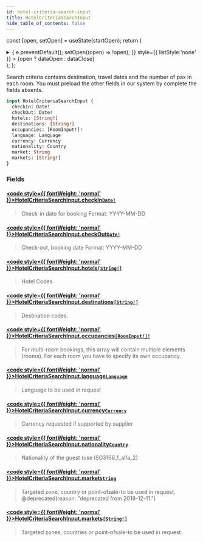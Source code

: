 ```yaml
---
id: hotel-criteria-search-input
title: HotelCriteriaSearchInput
hide_table_of_contents: false
---
```






const [open, setOpen] = useState(startOpen);
return (
<details {...(open ? { open: true } : {})} className="details" style={{ border:'none', boxShadow:'none', background:'var(--ifm-background-color)' }}>
<summary
onClick={(e) => {
e.preventDefault();
setOpen((open) => !open);
}}
style={{ listStyle:'none' }} >
{open ? dataOpen : dataClose}
</summary>
{open && children}
</details>
);
};

Search criteria contains destination, travel dates and the number of pax in each room.
You must preload the other fields in our system by complete the fields absents.

```graphql
input HotelCriteriaSearchInput {
  checkIn: Date!
  checkOut: Date!
  hotels: [String!]
  destinations: [String!]
  occupancies: [RoomInput!]!
  language: Language
  currency: Currency
  nationality: Country
  market: String
  markets: [String!]
}
```

### Fields

#### [<code style={{ fontWeight: 'normal' }}>HotelCriteriaSearchInput.<b>checkIn</b></code>](#)<Bullet />[`Date!`](/api/scalars/date) <Badge class="badge badge--secondary" text="non-null"/> <Badge class="badge badge--secondary" text="scalar"/>

> Check-in date for booking
> Format: YYYY-MM-DD

#### [<code style={{ fontWeight: 'normal' }}>HotelCriteriaSearchInput.<b>checkOut</b></code>](#)<Bullet />[`Date!`](/api/scalars/date) <Badge class="badge badge--secondary" text="non-null"/> <Badge class="badge badge--secondary" text="scalar"/>

> Check-out, booking date
> Format: YYYY-MM-DD

#### [<code style={{ fontWeight: 'normal' }}>HotelCriteriaSearchInput.<b>hotels</b></code>](#)<Bullet />[`[String!]`](/api/scalars/string) <Badge class="badge badge--secondary" text="list"/> <Badge class="badge badge--secondary" text="scalar"/>

> Hotel Codes.

#### [<code style={{ fontWeight: 'normal' }}>HotelCriteriaSearchInput.<b>destinations</b></code>](#)<Bullet />[`[String!]`](/api/scalars/string) <Badge class="badge badge--secondary" text="list"/> <Badge class="badge badge--secondary" text="scalar"/>

> Destination codes.

#### [<code style={{ fontWeight: 'normal' }}>HotelCriteriaSearchInput.<b>occupancies</b></code>](#)<Bullet />[`[RoomInput!]!`](/api/inputs/room-input) <Badge class="badge badge--secondary" text="non-null"/> <Badge class="badge badge--secondary" text="input"/>

> For multi-room bookings, this array will contain multiple elements (rooms).
> For each room you have to specify its own occupancy.

#### [<code style={{ fontWeight: 'normal' }}>HotelCriteriaSearchInput.<b>language</b></code>](#)<Bullet />[`Language`](/api/scalars/language) <Badge class="badge badge--secondary" text="scalar"/>

> Language to be used in request

#### [<code style={{ fontWeight: 'normal' }}>HotelCriteriaSearchInput.<b>currency</b></code>](#)<Bullet />[`Currency`](/api/scalars/currency) <Badge class="badge badge--secondary" text="scalar"/>

> Currency requested if supported by supplier

#### [<code style={{ fontWeight: 'normal' }}>HotelCriteriaSearchInput.<b>nationality</b></code>](#)<Bullet />[`Country`](/api/scalars/country) <Badge class="badge badge--secondary" text="scalar"/>

> Nationality of the guest (use ISO3166_1_alfa_2)

#### [<code style={{ fontWeight: 'normal' }}>HotelCriteriaSearchInput.<b>market</b></code>](#)<Bullet />[`String`](/api/scalars/string) <Badge class="badge badge--secondary" text="scalar"/>

> Targeted zone, country or point-ofsale-to be used in request.
> @deprecated(reason: "deprecated from 2019-12-11.")

#### [<code style={{ fontWeight: 'normal' }}>HotelCriteriaSearchInput.<b>markets</b></code>](#)<Bullet />[`[String!]`](/api/scalars/string) <Badge class="badge badge--secondary" text="list"/> <Badge class="badge badge--secondary" text="scalar"/>

> Targeted zones, countries or point-ofsale-to be used in request.
